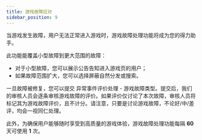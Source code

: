 ```yaml
---
title: 游戏故障应对
sidebar_position: 9
---
```



当游戏发生故障，用户无法正常进入游戏时，游戏故障处理功能将成为您的得力助手。

此功能能覆盖小型故障到更大范围的故障：
- 对于小型故障，您可以展示公告告知进入游戏页的用户；
- 如果故障范围扩大，您可以选择屏蔽自然分发或搜索。

一旦故障被修复，您可以提交 异常事件评价处理 - 游戏故障类型。提交后，我们的审核人员会逐条审核游戏故障的评价。如果评价仅讨论了本次故障，审核人员将标记其为游戏故障评价，且不计分。请注意，只要是讨论游戏故障，不论好/中/差评，均会一视同仁处理。

此外，为确保用户能够随时享受到高质量的游戏体验，游戏故障处理功能每隔 **60** 天可使用 **1** 次。

<OfficeDoc fileUrl="https://capacity-files.lcfile.com/RmIjT85kt2sXKmzsz7K98exOWF5fOx9e/gameglitch.pptx" />
